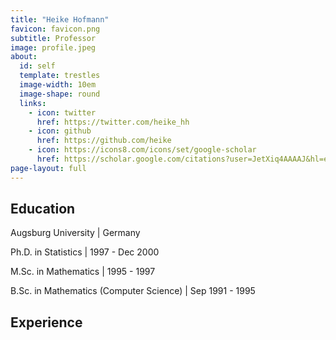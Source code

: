 ```yaml
---
title: "Heike Hofmann"
favicon: favicon.png
subtitle: Professor 
image: profile.jpeg
about:
  id: self
  template: trestles
  image-width: 10em
  image-shape: round
  links:
    - icon: twitter
      href: https://twitter.com/heike_hh
    - icon: github
      href: https://github.com/heike  
    - icon: https://icons8.com/icons/set/google-scholar
      href: https://scholar.google.com/citations?user=JetXiq4AAAAJ&hl=en
page-layout: full
---
```



## Education

Augsburg University  | Germany

Ph.D. in Statistics | 1997 - Dec 2000

M.Sc. in Mathematics | 1995 - 1997

B.Sc. in Mathematics (Computer Science) | Sep 1991 - 1995


## Experience


